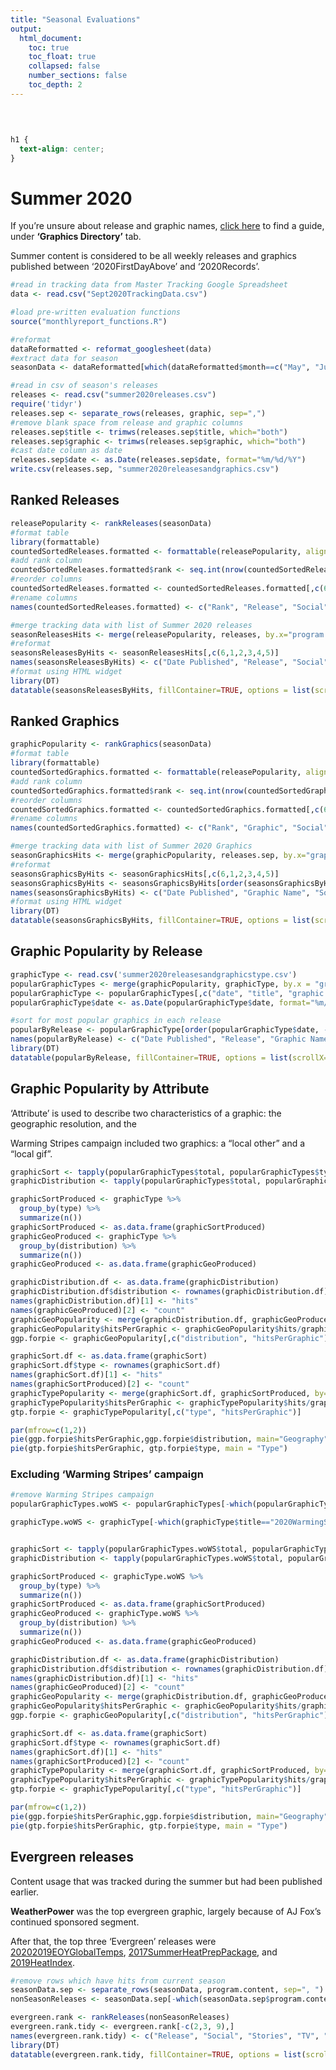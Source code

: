 ```yaml
---
title: "Seasonal Evaluations"
output: 
  html_document:
    toc: true
    toc_float: true
    collapsed: false
    number_sections: false
    toc_depth: 2
---
```



<style type="text/css">
.title {
  display: none;
}

</style>

<div class="row" style="padding-top: 30px;">
<div class="col-sm-14">

```css
h1 {
  text-align: center;
}
```

# **Summer 2020**

If you're unsure about release and graphic names, [click here](https://docs.google.com/spreadsheets/d/1bArJV-oHTp09L4fk1vrAXzKVUX-wzr1ONmv0PGuXiwY/edit#gid=1301634659) to find a guide, under **'Graphics Directory'** tab.

Summer content is considered to be all weekly releases and graphics published between '2020FirstDayAbove' and '2020Records'. 

```r
#read in tracking data from Master Tracking Google Spreadsheet
data <- read.csv("Sept2020TrackingData.csv")

#load pre-written evaluation functions
source("monthlyreport_functions.R")

#reformat
dataReformatted <- reformat_googlesheet(data)
#extract data for season
seasonData <- dataReformatted[which(dataReformatted$month==c("May", "June", "July", "August", "September") & dataReformatted$year=="2020"),]

#read in csv of season's releases
releases <- read.csv("summer2020releases.csv")
require('tidyr')
releases.sep <- separate_rows(releases, graphic, sep=",")
#remove blank space from release and graphic columns
releases.sep$title <- trimws(releases.sep$title, which="both")
releases.sep$graphic <- trimws(releases.sep$graphic, which="both")
#cast date column as date
releases.sep$date <- as.Date(releases.sep$date, format="%m/%d/%Y")
write.csv(releases.sep, "summer2020releasesandgraphics.csv")
```

## Ranked Releases

```r
releasePopularity <- rankReleases(seasonData)
#format table
library(formattable)
countedSortedReleases.formatted <- formattable(releasePopularity, align=c("r", "c", "c", "c", "c"))
#add rank column
countedSortedReleases.formatted$rank <- seq.int(nrow(countedSortedReleases.formatted))
#reorder columns
countedSortedReleases.formatted <- countedSortedReleases.formatted[,c(6,1,2,3,4,5)]
#rename columns
names(countedSortedReleases.formatted) <- c("Rank", "Release", "Social", "Stories", "TV", "Total Hits")
```

```r
#merge tracking data with list of Summer 2020 releases
seasonReleasesHits <- merge(releasePopularity, releases, by.x="program.content", by.y="title", all.y=TRUE)
#reformat
seasonsReleasesByHits <- seasonReleasesHits[,c(6,1,2,3,4,5)]
names(seasonsReleasesByHits) <- c("Date Published", "Release", "Social", "Stories", "TV", "Total Hits")
#format using HTML widget
library(DT)
datatable(seasonsReleasesByHits, fillContainer=TRUE, options = list(scrollX="70px", scrollY="400px", pageLength = 10), rownames=FALSE)
```


## Ranked Graphics
 
```r
graphicPopularity <- rankGraphics(seasonData)
#format table
library(formattable)
countedSortedGraphics.formatted <- formattable(releasePopularity, align=c("r", "c", "c", "c", "c"))
#add rank column
countedSortedGraphics.formatted$rank <- seq.int(nrow(countedSortedGraphics.formatted))
#reorder columns
countedSortedGraphics.formatted <- countedSortedGraphics.formatted[,c(6,1,2,3,4,5)]
#rename columns
names(countedSortedGraphics.formatted) <- c("Rank", "Graphic", "Social", "Stories", "TV", "Total Hits")
```

```r
#merge tracking data with list of Summer 2020 Graphics
seasonGraphicsHits <- merge(graphicPopularity, releases.sep, by.x="graphic.used", by.y="graphic", all.y=TRUE)
#reformat
seasonsGraphicsByHits <- seasonGraphicsHits[,c(6,1,2,3,4,5)]
seasonsGraphicsByHits <- seasonsGraphicsByHits[order(seasonsGraphicsByHits$total, decreasing=TRUE),]
names(seasonsGraphicsByHits) <- c("Date Published", "Graphic Name", "Social", "Stories", "TV", "Total Hits")
#format using HTML widget
library(DT)
datatable(seasonsGraphicsByHits, fillContainer=TRUE, options = list(scrollX="70px", scrollY="400px", pageLength = 10), rownames=FALSE)
```

## Graphic Popularity by Release
```r
graphicType <- read.csv('summer2020releasesandgraphicstype.csv')
popularGraphicTypes <- merge(graphicPopularity, graphicType, by.x = "graphic.used", by.y = "graphic")
popularGraphicType <- popularGraphicTypes[,c("date", "title", "graphic.used", "total")]
popularGraphicType$date <- as.Date(popularGraphicType$date, format="%m/%d/%Y")

#sort for most popular graphics in each release
popularByRelease <- popularGraphicType[order(popularGraphicType$date, -popularGraphicType$total),]
names(popularByRelease) <- c("Date Published", "Release", "Graphic Name", "Total Hits")
library(DT)
datatable(popularByRelease, fillContainer=TRUE, options = list(scrollX="70px", scrollY="400px", pageLength = 10), rownames=FALSE)
```

## Graphic Popularity by Attribute

'Attribute' is used to describe two characteristics of a graphic: the geographic resolution, and the 

Warming Stripes campaign included two graphics: a "local other" and a "local gif".

```r
graphicSort <- tapply(popularGraphicTypes$total, popularGraphicTypes$type, sum)
graphicDistribution <- tapply(popularGraphicTypes$total, popularGraphicTypes$distribution, sum)

graphicSortProduced <- graphicType %>%
  group_by(type) %>%
  summarize(n())
graphicSortProduced <- as.data.frame(graphicSortProduced)
graphicGeoProduced <- graphicType %>%
  group_by(distribution) %>%
  summarize(n())
graphicGeoProduced <- as.data.frame(graphicGeoProduced)

graphicDistribution.df <- as.data.frame(graphicDistribution)
graphicDistribution.df$distribution <- rownames(graphicDistribution.df)
names(graphicDistribution.df)[1] <- "hits" 
names(graphicGeoProduced)[2] <- "count"
graphicGeoPopularity <- merge(graphicDistribution.df, graphicGeoProduced, by="distribution")
graphicGeoPopularity$hitsPerGraphic <- graphicGeoPopularity$hits/graphicGeoPopularity$count
ggp.forpie <- graphicGeoPopularity[,c("distribution", "hitsPerGraphic")]

graphicSort.df <- as.data.frame(graphicSort)
graphicSort.df$type <- rownames(graphicSort.df)
names(graphicSort.df)[1] <- "hits"
names(graphicSortProduced)[2] <- "count"
graphicTypePopularity <- merge(graphicSort.df, graphicSortProduced, by="type")
graphicTypePopularity$hitsPerGraphic <- graphicTypePopularity$hits/graphicTypePopularity$count
gtp.forpie <- graphicTypePopularity[,c("type", "hitsPerGraphic")]

par(mfrow=c(1,2))
pie(ggp.forpie$hitsPerGraphic,ggp.forpie$distribution, main="Geography")
pie(gtp.forpie$hitsPerGraphic, gtp.forpie$type, main = "Type")
```

### Excluding 'Warming Stripes' campaign

```r

#remove Warming Stripes campaign
popularGraphicTypes.woWS <- popularGraphicTypes[-which(popularGraphicTypes$title=="2020WarmingStripes"),]

graphicType.woWS <- graphicType[-which(graphicType$title=="2020WarmingStripes"),]


graphicSort <- tapply(popularGraphicTypes.woWS$total, popularGraphicTypes.woWS$type, sum)
graphicDistribution <- tapply(popularGraphicTypes.woWS$total, popularGraphicTypes.woWS$distribution, sum)

graphicSortProduced <- graphicType.woWS %>%
  group_by(type) %>%
  summarize(n())
graphicSortProduced <- as.data.frame(graphicSortProduced)
graphicGeoProduced <- graphicType.woWS %>%
  group_by(distribution) %>%
  summarize(n())
graphicGeoProduced <- as.data.frame(graphicGeoProduced)

graphicDistribution.df <- as.data.frame(graphicDistribution)
graphicDistribution.df$distribution <- rownames(graphicDistribution.df)
names(graphicDistribution.df)[1] <- "hits" 
names(graphicGeoProduced)[2] <- "count"
graphicGeoPopularity <- merge(graphicDistribution.df, graphicGeoProduced, by="distribution")
graphicGeoPopularity$hitsPerGraphic <- graphicGeoPopularity$hits/graphicGeoPopularity$count
ggp.forpie <- graphicGeoPopularity[,c("distribution", "hitsPerGraphic")]

graphicSort.df <- as.data.frame(graphicSort)
graphicSort.df$type <- rownames(graphicSort.df)
names(graphicSort.df)[1] <- "hits"
names(graphicSortProduced)[2] <- "count"
graphicTypePopularity <- merge(graphicSort.df, graphicSortProduced, by="type")
graphicTypePopularity$hitsPerGraphic <- graphicTypePopularity$hits/graphicTypePopularity$count
gtp.forpie <- graphicTypePopularity[,c("type", "hitsPerGraphic")]

par(mfrow=c(1,2))
pie(ggp.forpie$hitsPerGraphic,ggp.forpie$distribution, main="Geography")
pie(gtp.forpie$hitsPerGraphic, gtp.forpie$type, main = "Type")
```


## Evergreen releases

Content usage that was tracked during the summer but had been published earlier.

**WeatherPower** was the top evergreen graphic, largely because of AJ Fox's continued sponsored segment. 

After that, the top three 'Evergreen' releases were [20202019EOYGlobalTemps](https://medialibrary.climatecentral.org/resources/2019-in-review-global-temperature-rankings), [2017SummerHeatPrepPackage	](https://medialibrary.climatecentral.org/resources/the-season-of-extreme-heat), and [2019HeatIndex](https://medialibrary.climatecentral.org/resources/climate-matters-extreme-heat-index-threatening-outdoor-sports).



```r
#remove rows which have hits from current season
seasonData.sep <- separate_rows(seasonData, program.content, sep=", ")
nonSeasonReleases <- seasonData.sep[-which(seasonData.sep$program.content %in% releases$title),]

evergreen.rank <- rankReleases(nonSeasonReleases)
evergreen.rank.tidy <- evergreen.rank[-c(2,3, 9),]
names(evergreen.rank.tidy) <- c("Release", "Social", "Stories", "TV", "Total Hits")
library(DT)
datatable(evergreen.rank.tidy, fillContainer=TRUE, options = list(scrollX="70px", scrollY="400px", pageLength = 10), rownames=FALSE)
```

